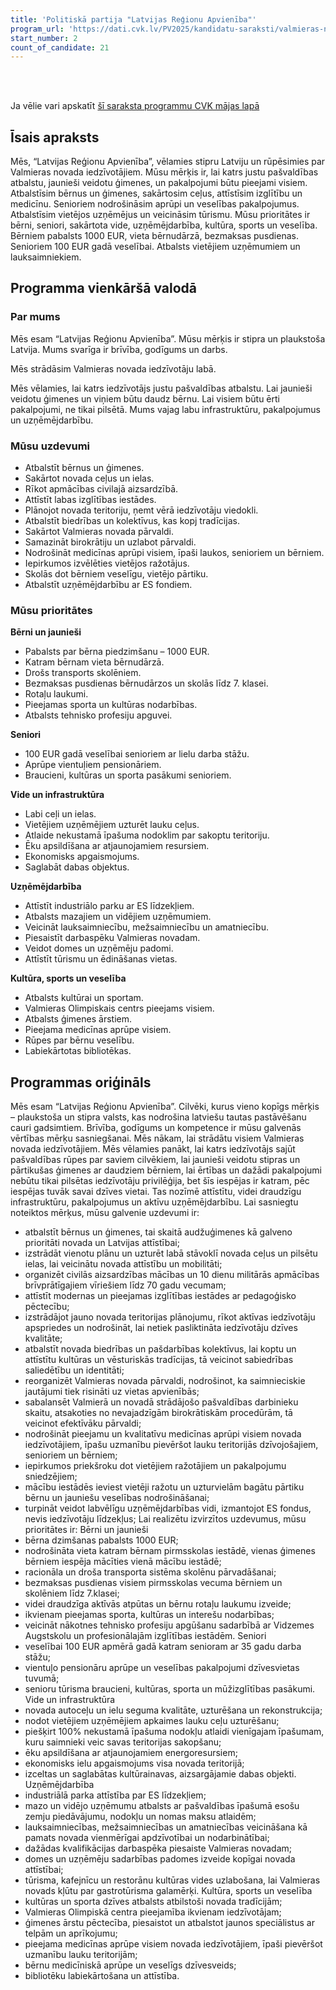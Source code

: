 ```yaml
---
title: 'Politiskā partija "Latvijas Reģionu Apvienība"'
program_url: 'https://dati.cvk.lv/PV2025/kandidatu-saraksti/valmieras-novads/politiska-partija-latvijas-regionu-apvieniba'
start_number: 2
count_of_candidate: 21
---
```



<Badge text="Ģimeņu atbalsts" variant="note" size="small" /> <Badge text="Ceļu infrastruktūra" variant="note" size="small" /> <Badge text="Izglītības pieejamība" variant="note" size="small" /> <Badge text="Senioru aprūpe" variant="note" size="small" /> <Badge text="Uzņēmējdarbības veicināšana" variant="note" size="small" />

<br/><br/> 

<Card title='Šis ir mākslīga intelekta ģenerēts apraksts' icon='starlight'>
    Ja vēlie vari apskatīt <a href={frontmatter.program_url} target='_blank'>šī saraksta programmu CVK mājas lapā</a>
    </Card>

## Īsais apraksts

Mēs, “Latvijas Reģionu Apvienība”, vēlamies stipru Latviju un rūpēsimies par Valmieras novada iedzīvotājiem. Mūsu mērķis ir, lai katrs justu pašvaldības atbalstu, jaunieši veidotu ģimenes, un pakalpojumi būtu pieejami visiem. Atbalstīsim bērnus un ģimenes, sakārtosim ceļus, attīstīsim izglītību un medicīnu. Senioriem nodrošināsim aprūpi un veselības pakalpojumus. Atbalstīsim vietējos uzņēmējus un veicināsim tūrismu. Mūsu prioritātes ir bērni, seniori, sakārtota vide, uzņēmējdarbība, kultūra, sports un veselība. Bērniem pabalsts 1000 EUR, vieta bērnudārzā, bezmaksas pusdienas. Senioriem 100 EUR gadā veselībai. Atbalsts vietējiem uzņēmumiem un lauksaimniekiem.

## Programma vienkāršā valodā

### Par mums

Mēs esam “Latvijas Reģionu Apvienība”. Mūsu mērķis ir stipra un plaukstoša Latvija. Mums svarīga ir brīvība, godīgums un darbs.

Mēs strādāsim Valmieras novada iedzīvotāju labā.

Mēs vēlamies, lai katrs iedzīvotājs justu pašvaldības atbalstu. Lai jaunieši veidotu ģimenes un viņiem būtu daudz bērnu. Lai visiem būtu ērti pakalpojumi, ne tikai pilsētā. Mums vajag labu infrastruktūru, pakalpojumus un uzņēmējdarbību.

### Mūsu uzdevumi

*   Atbalstīt bērnus un ģimenes.
*   Sakārtot novada ceļus un ielas.
*   Rīkot apmācības civilajā aizsardzībā.
*   Attīstīt labas izglītības iestādes.
*   Plānojot novada teritoriju, ņemt vērā iedzīvotāju viedokli.
*   Atbalstīt biedrības un kolektīvus, kas kopj tradīcijas.
*   Sakārtot Valmieras novada pārvaldi.
*   Samazināt birokrātiju un uzlabot pārvaldi.
*   Nodrošināt medicīnas aprūpi visiem, īpaši laukos, senioriem un bērniem.
*   Iepirkumos izvēlēties vietējos ražotājus.
*   Skolās dot bērniem veselīgu, vietējo pārtiku.
*   Atbalstīt uzņēmējdarbību ar ES fondiem.

### Mūsu prioritātes

**Bērni un jaunieši**

*   Pabalsts par bērna piedzimšanu – 1000 EUR.
*   Katram bērnam vieta bērnudārzā.
*   Drošs transports skolēniem.
*   Bezmaksas pusdienas bērnudārzos un skolās līdz 7. klasei.
*   Rotaļu laukumi.
*   Pieejamas sporta un kultūras nodarbības.
*   Atbalsts tehnisko profesiju apguvei.

**Seniori**

*   100 EUR gadā veselībai senioriem ar lielu darba stāžu.
*   Aprūpe vientuļiem pensionāriem.
*   Braucieni, kultūras un sporta pasākumi senioriem.

**Vide un infrastruktūra**

*   Labi ceļi un ielas.
*   Vietējiem uzņēmējiem uzturēt lauku ceļus.
*   Atlaide nekustamā īpašuma nodoklim par sakoptu teritoriju.
*   Ēku apsildīšana ar atjaunojamiem resursiem.
*   Ekonomisks apgaismojums.
*   Saglabāt dabas objektus.

**Uzņēmējdarbība**

*   Attīstīt industriālo parku ar ES līdzekļiem.
*   Atbalsts mazajiem un vidējiem uzņēmumiem.
*   Veicināt lauksaimniecību, mežsaimniecību un amatniecību.
*   Piesaistīt darbaspēku Valmieras novadam.
*   Veidot domes un uzņēmēju padomi.
*   Attīstīt tūrismu un ēdināšanas vietas.

**Kultūra, sports un veselība**

*   Atbalsts kultūrai un sportam.
*   Valmieras Olimpiskais centrs pieejams visiem.
*   Atbalsts ģimenes ārstiem.
*   Pieejama medicīnas aprūpe visiem.
*   Rūpes par bērnu veselību.
*   Labiekārtotas bibliotēkas.

## Programmas oriģināls

Mēs esam “Latvijas Reģionu Apvienība”. Cilvēki, kurus vieno kopīgs mērķis – plaukstoša un stipra valsts, kas nodrošina latviešu tautas pastāvēšanu cauri gadsimtiem. Brīvība, godīgums un kompetence ir mūsu galvenās vērtības mērķu sasniegšanai.
Mēs nākam, lai strādātu visiem Valmieras novada iedzīvotājiem.
Mēs vēlamies panākt, lai katrs iedzīvotājs sajūt pašvaldības rūpes par saviem cilvēkiem, lai jaunieši veidotu stipras un pārtikušas ģimenes ar daudziem bērniem, lai ērtības un dažādi pakalpojumi nebūtu tikai pilsētas iedzīvotāju privilēģija, bet šīs iespējas ir katram, pēc iespējas tuvāk savai dzīves vietai. Tas nozīmē attīstītu, videi draudzīgu infrastruktūru, pakalpojumus un aktīvu uzņēmējdarbību.
Lai sasniegtu noteiktos mērķus, mūsu galvenie uzdevumi ir:
- atbalstīt bērnus un ģimenes, tai skaitā audžuģimenes kā galveno prioritāti novada un Latvijas attīstībai;
- izstrādāt vienotu plānu un uzturēt labā stāvoklī novada ceļus un pilsētu ielas, lai veicinātu novada attīstību un mobilitāti;
- organizēt civilās aizsardzības mācības un 10 dienu militārās apmācības brīvprātīgajiem vīriešiem līdz 70 gadu vecumam;
- attīstīt modernas un pieejamas izglītības iestādes ar pedagoģisko pēctecību;
- izstrādājot jauno novada teritorijas plānojumu, rīkot aktīvas iedzīvotāju apspriedes un nodrošināt, lai netiek pasliktināta iedzīvotāju dzīves kvalitāte;
- atbalstīt novada biedrības un pašdarbības kolektīvus, lai koptu un attīstītu kultūras un vēsturiskās tradīcijas, tā veicinot sabiedrības saliedētību un identitāti;
- reorganizēt Valmieras novada pārvaldi, nodrošinot, ka saimnieciskie jautājumi tiek risināti uz vietas apvienībās;
- sabalansēt Valmierā un novadā strādājošo pašvaldības darbinieku skaitu, atsakoties no nevajadzīgām birokrātiskām procedūrām, tā veicinot efektīvāku pārvaldi;
- nodrošināt pieejamu un kvalitatīvu medicīnas aprūpi visiem novada iedzīvotājiem, īpašu uzmanību pievēršot lauku teritorijās dzīvojošajiem, senioriem un bērniem;
- iepirkumos priekšroku dot vietējiem ražotājiem un pakalpojumu sniedzējiem;
- mācību iestādēs ieviest vietēji ražotu un uzturvielām bagātu pārtiku bērnu un jauniešu veselības nodrošināšanai;
- turpināt veidot labvēlīgu uzņēmējdarbības vidi, izmantojot ES fondus, nevis iedzīvotāju līdzekļus;
Lai realizētu izvirzītos uzdevumus, mūsu prioritātes ir:
Bērni un jaunieši
- bērna dzimšanas pabalsts 1000 EUR;
- nodrošināta vieta katram bērnam pirmsskolas iestādē, vienas ģimenes bērniem iespēja mācīties vienā mācību iestādē;
- racionāla un droša transporta sistēma skolēnu pārvadāšanai;
- bezmaksas pusdienas visiem pirmsskolas vecuma bērniem un skolēniem līdz 7.klasei;
- videi draudzīga aktīvās atpūtas un bērnu rotaļu laukumu izveide;
- ikvienam pieejamas sporta, kultūras un interešu nodarbības;
- veicināt nākotnes tehnisko profesiju apgūšanu sadarbībā ar Vidzemes Augstskolu un profesionālajām izglītības iestādēm.
Seniori
- veselībai 100 EUR apmērā gadā katram senioram ar 35 gadu darba stāžu;
- vientuļo pensionāru aprūpe un veselības pakalpojumi dzīvesvietas tuvumā;
- senioru tūrisma braucieni, kultūras, sporta un mūžizglītības pasākumi.
Vide un infrastruktūra
- novada autoceļu un ielu seguma kvalitāte, uzturēšana un rekonstrukcija;
- nodot vietējiem uzņēmējiem apkaimes lauku ceļu uzturēšanu;
- piešķirt 100% nekustamā īpašuma nodokļu atlaidi vienīgajam īpašumam, kuru saimnieki veic savas teritorijas sakopšanu;
- ēku apsildīšana ar atjaunojamiem energoresursiem;
- ekonomisks ielu apgaismojums visa novada teritorijā;
- izceltas un saglabātas kultūrainavas, aizsargājamie dabas objekti.
Uzņēmējdarbība
- industriālā parka attīstība par ES līdzekļiem;
- mazo un vidējo uzņēmumu atbalsts ar pašvaldības īpašumā esošu zemju piedāvājumu, nodokļu un nomas maksu atlaidēm;
- lauksaimniecības, mežsaimniecības un amatniecības veicināšana kā pamats novada vienmērīgai apdzīvotībai un nodarbinātībai;
- dažādas kvalifikācijas darbaspēka piesaiste Valmieras novadam;
- domes un uzņēmēju sadarbības padomes izveide kopīgai novada attīstībai;
- tūrisma, kafejnīcu un restorānu kultūras vides uzlabošana, lai Valmieras novads kļūtu par gastrotūrisma galamērķi.
Kultūra, sports un veselība
- kultūras un sporta dzīves atbalsts atbilstoši novada tradīcijām;
- Valmieras Olimpiskā centra pieejamība ikvienam iedzīvotājam;
- ģimenes ārstu pēctecība, piesaistot un atbalstot jaunos speciālistus ar telpām un aprīkojumu;
- pieejama medicīnas aprūpe visiem novada iedzīvotājiem, īpaši pievēršot uzmanību lauku teritorijām;
- bērnu medicīniskā aprūpe un veselīgs dzīvesveids;
- bibliotēku labiekārtošana un attīstība.
